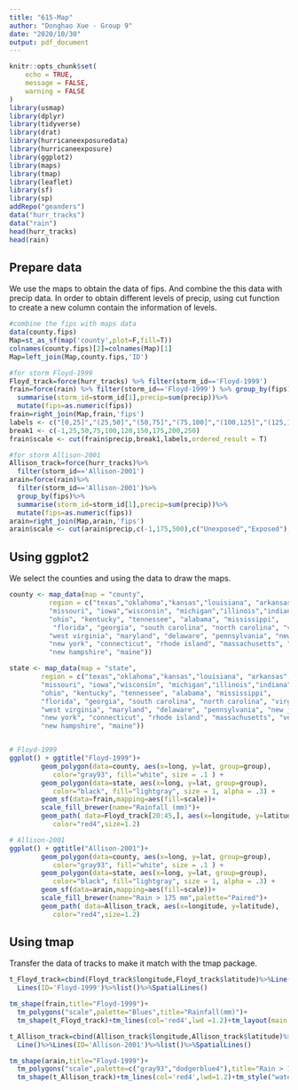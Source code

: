 ```yaml
---
title: "615-Map"
author: "Donghao Xue - Group 9"
date: "2020/10/30"
output: pdf_document
---
```


```r
knitr::opts_chunk$set(
	echo = TRUE,
	message = FALSE,
	warning = FALSE
)
library(usmap)
library(dplyr)
library(tidyverse)
library(drat)
library(hurricaneexposuredata)
library(hurricaneexposure)
library(ggplot2)
library(maps)
library(tmap)
library(leaflet)
library(sf)
library(sp)
addRepo("geanders")
data("hurr_tracks")
data("rain")
head(hurr_tracks)
head(rain)
```

## Prepare data

We use the maps to obtain the data of fips. And combine the this data with precip data. In order to obtain different levels of precip, using cut function to create a new column contain the information of levels. 

```r
#combine the fips with maps data
data(county.fips)
Map=st_as_sf(map('county',plot=F,fill=T))
colnames(county.fips)[2]=colnames(Map)[1]
Map=left_join(Map,county.fips,'ID')

#for storm Floyd-1999
Floyd_track=force(hurr_tracks) %>% filter(storm_id=='Floyd-1999')
frain=force(rain) %>% filter(storm_id=='Floyd-1999') %>% group_by(fips) %>%
  summarise(storm_id=storm_id[1],precip=sum(precip))%>%
  mutate(fips=as.numeric(fips))
frain=right_join(Map,frain,'fips')
labels <- c("[0,25]","(25,50]","(50,75]","(75,100]","(100,125]","(125,150]","(150,175]","(175,200]","(200,222]")
break1 <- c(-1,25,50,75,100,120,150,175,200,250)
frain$scale <- cut(frain$precip,break1,labels,ordered_result = T)

#for storm Allison-2001
Allison_track=force(hurr_tracks)%>%
  filter(storm_id=='Allison-2001')
arain=force(rain)%>%
  filter(storm_id=='Allison-2001')%>%
  group_by(fips)%>%
  summarise(storm_id=storm_id[1],precip=sum(precip))%>%
  mutate(fips=as.numeric(fips))
arain=right_join(Map,arain,'fips')
arain$scale <- cut(arain$precip,c(-1,175,500),c("Unexposed","Exposed"),ordered_result = T)

```

## Using ggplot2

We select the counties and using the data to draw the maps.

```r
county <- map_data(map = "county",
          region = c("texas","oklahoma","kansas","louisiana", "arkansas",
          "missouri", "iowa","wisconsin", "michigan","illinois","indiana",
          "ohio", "kentucky", "tennessee", "alabama", "mississippi",
           "florida", "georgia", "south carolina", "north carolina", "virginia",
          "west virginia", "maryland", "delaware", "pennsylvania", "new jersey",
          "new york", "connecticut", "rhode island", "massachusetts", "vermont",
          "new hampshire", "maine"))

state <- map_data(map = "state",
        region = c("texas","oklahoma","kansas","louisiana", "arkansas",
        "missouri", "iowa","wisconsin", "michigan","illinois","indiana",
        "ohio", "kentucky", "tennessee", "alabama", "mississippi",
        "florida", "georgia", "south carolina", "north carolina", "virginia",
        "west virginia", "maryland", "delaware", "pennsylvania", "new jersey",
        "new york", "connecticut", "rhode island", "massachusetts", "vermont",
        "new hampshire", "maine"))


# Floyd-1999
ggplot() + ggtitle("Floyd-1999")+
        geom_polygon(data=county, aes(x=long, y=lat, group=group),
           color="gray93", fill="white", size = .1 ) +
        geom_polygon(data=state, aes(x=long, y=lat, group=group),
           color="black", fill="lightgray", size = 1, alpha = .3) +
        geom_sf(data=frain,mapping=aes(fill=scale))+
        scale_fill_brewer(name="Rainfall (mm)")+
        geom_path( data=Floyd_track[20:45,], aes(x=longitude, y=latitude),
           color="red4",size=1.2)

# Allison-2001
ggplot() + ggtitle("Allison-2001")+
        geom_polygon(data=county, aes(x=long, y=lat, group=group),
           color="gray93", fill="white", size = .1 ) +
        geom_polygon(data=state, aes(x=long, y=lat, group=group),
           color="black", fill="lightgray", size = 1, alpha = .3) +
        geom_sf(data=arain,mapping=aes(fill=scale))+
        scale_fill_brewer(name="Rain > 175 mm",palette="Paired")+
        geom_path( data=Allison_track, aes(x=longitude, y=latitude),
           color="red4",size=1.2)

```

## Using tmap

Transfer the data of tracks to make it match with the tmap package. 

```r
t_Floyd_track=cbind(Floyd_track$longitude,Floyd_track$latitude)%>%Line()%>%
  Lines(ID='Floyd-1999')%>%list()%>%SpatialLines()

tm_shape(frain,title="Floyd-1999")+
  tm_polygons("scale",palette="Blues",title="Rainfall(mm)")+
  tm_shape(t_Floyd_track)+tm_lines(col='red4',lwd =1.2)+tm_layout(main.title='Floyd-1999')

t_Allison_track=cbind(Allison_track$longitude,Allison_track$latitude)%>%
  Line()%>%Lines(ID='Allison-2001')%>%list()%>%SpatialLines()

tm_shape(arain,title="Floyd-1999")+
  tm_polygons("scale",palette=c("gray93","dodgerblue4"),title="Rain > 175 mm")+
  tm_shape(t_Allison_track)+tm_lines(col='red4',lwd=1.2)+tm_style("watercolor")+tm_layout(main.title='Allison-2001')

```


